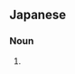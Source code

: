==Japanese==
{{ja-kanjitab|胯|間}}

===Noun===
{{ja-noun|こかん}}

# {{lb|ja|anatomy|sort=こかん}} {{alternative form of|股間|lang=ja}}